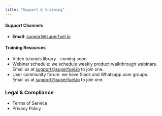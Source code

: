 ```yaml
---
title: "Support & training"
---
```


#### **Support Channels**

- **Email**: [support@superfuel.io](mailto:support@superfuel.io)

#### **Training Resources**

- Video tutorials library - coming soon
- Webinar schedule: we schedule weekly product walkthrough webinars. Email us at [<u>support@superfuel.io</u>](mailto:support@superfuel.io) to join one.
- User community forum: we have Slack and Whatsapp user groups. Email us at [<u>support@superfuel.io</u>](mailto:support@superfuel.io) to join one.  

### **Legal & Compliance**

- Terms of Service
- Privacy Policy